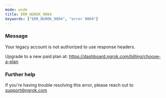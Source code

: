 ```yaml
---
mode: wide
title: ERR_NGROK_9004
keywords: ["ERR_NGROK_9004", "error 9004"]
---
```


### Message

Your legacy account is not authorized to use response headers.

Upgrade to a new paid plan at: https://dashboard.ngrok.com/billing/choose-a-plan

### Further help

If you're having trouble resolving this error, please reach out to [support@ngrok.com](mailto:support@ngrok.com?subject=Help%20with%20ERR_NGROK_9004)
